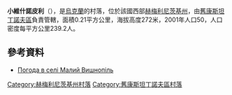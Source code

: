 {{coord|49|54|10|N|27|33|59|E|scale:100000|display=title}}

'''小維什諾皮利'''（{{lang-uk|Малий Вишнопіль}}），是[[烏克蘭|烏克蘭]]的村落，位於該國西部[[赫梅利尼茨基州|赫梅利尼茨基州]]，由[[舊康斯坦丁諾夫區|舊康斯坦丁諾夫區]]負責管轄，面積0.21平方公里，海拔高度272米，2001年人口50，人口密度每平方公里239.2人。

==參考資料==
* [http://weather.in.ua/ua/hmel'nickaja/14652 Погода в селі Малий Вишнопіль] {{Wayback|url=http://weather.in.ua/ua/hmel'nickaja/14652 |date=20111220063956 }}

{{DEFAULTSORT:Малий Вишнопіль}}
[[Category:赫梅利尼茨基州村落|Category:赫梅利尼茨基州村落]]
[[Category:舊康斯坦丁諾夫區村落|Category:舊康斯坦丁諾夫區村落]]


{{Khmelnytskyi-geo-stub}}